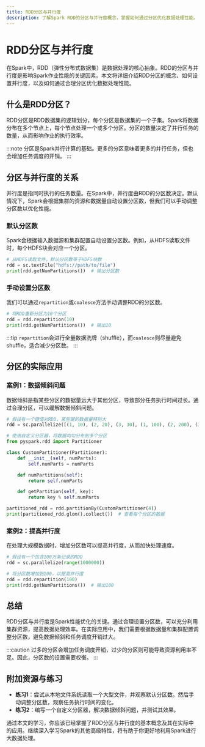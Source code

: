 ```yaml
---
title: RDD分区与并行度
description: 了解Spark RDD的分区与并行度概念，掌握如何通过分区优化数据处理性能。
---
```


# RDD分区与并行度

在Spark中，RDD（弹性分布式数据集）是数据处理的核心抽象。RDD的分区与并行度是影响Spark作业性能的关键因素。本文将详细介绍RDD分区的概念、如何设置并行度，以及如何通过合理分区优化数据处理性能。

## 什么是RDD分区？

RDD分区是RDD数据集的逻辑划分，每个分区是数据集的一个子集。Spark将数据分布在多个节点上，每个节点处理一个或多个分区。分区的数量决定了并行任务的数量，从而影响作业的执行效率。

:::note
分区是Spark并行计算的基础。更多的分区意味着更多的并行任务，但也会增加任务调度的开销。
:::

## 分区与并行度的关系

并行度是指同时执行的任务数量。在Spark中，并行度由RDD的分区数决定。默认情况下，Spark会根据集群的资源和数据量自动设置分区数，但我们可以手动调整分区数以优化性能。

### 默认分区数

Spark会根据输入数据源和集群配置自动设置分区数。例如，从HDFS读取文件时，每个HDFS块会对应一个分区。

```python
# 从HDFS读取文件，默认分区数等于HDFS块数
rdd = sc.textFile("hdfs://path/to/file")
print(rdd.getNumPartitions())  # 输出分区数
```

### 手动设置分区数

我们可以通过`repartition`或`coalesce`方法手动调整RDD的分区数。

```python
# 将RDD重新分区为10个分区
rdd = rdd.repartition(10)
print(rdd.getNumPartitions())  # 输出10
```

:::tip
`repartition`会进行全量数据洗牌（shuffle），而`coalesce`则尽量避免shuffle，适合减少分区数。
:::

## 分区的实际应用

### 案例1：数据倾斜问题

数据倾斜是指某些分区的数据量远大于其他分区，导致部分任务执行时间过长。通过合理分区，可以缓解数据倾斜问题。

```python
# 假设有一个键值对RDD，某些键的数据量特别大
rdd = sc.parallelize([(1, 10), (2, 20), (3, 30), (1, 100), (2, 200), (3, 300)])

# 使用自定义分区器，将数据均匀分布到多个分区
from pyspark.rdd import Partitioner

class CustomPartitioner(Partitioner):
    def __init__(self, numParts):
        self.numParts = numParts

    def numPartitions(self):
        return self.numParts

    def getPartition(self, key):
        return key % self.numParts

partitioned_rdd = rdd.partitionBy(CustomPartitioner(4))
print(partitioned_rdd.glom().collect())  # 查看每个分区的数据
```

### 案例2：提高并行度

在处理大规模数据时，增加分区数可以提高并行度，从而加快处理速度。

```python
# 假设有一个包含100万条记录的RDD
rdd = sc.parallelize(range(1000000))

# 将分区数增加到100，以提高并行度
rdd = rdd.repartition(100)
print(rdd.getNumPartitions())  # 输出100
```

## 总结

RDD分区与并行度是Spark性能优化的关键。通过合理设置分区数，可以充分利用集群资源，提高数据处理效率。在实际应用中，我们需要根据数据量和集群配置调整分区数，避免数据倾斜和任务调度开销过大。

:::caution
过多的分区会增加任务调度开销，过少的分区则可能导致资源利用率不足。因此，分区数的设置需要权衡。
:::

## 附加资源与练习

- **练习1**：尝试从本地文件系统读取一个大型文件，并观察默认分区数。然后手动调整分区数，观察任务执行时间的变化。
- **练习2**：编写一个自定义分区器，解决数据倾斜问题，并测试其效果。

通过本文的学习，你应该已经掌握了RDD分区与并行度的基本概念及其在实际中的应用。继续深入学习Spark的其他高级特性，将有助于你更好地利用Spark进行大数据处理。